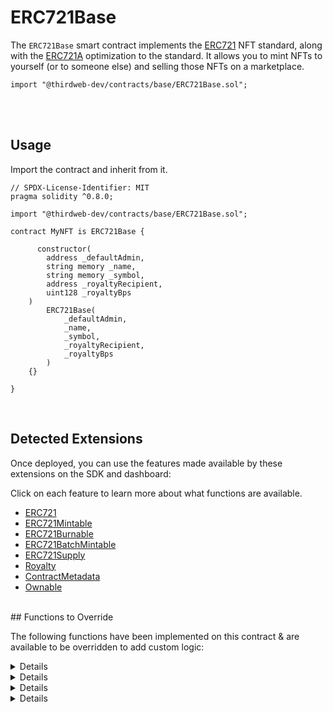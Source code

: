 

# ERC721Base

The `ERC721Base` smart contract implements the [ERC721](https://eips.ethereum.org/EIPS/eip-721) NFT standard,
along with the [ERC721A](https://www.erc721a.org/) optimization to the standard.
It allows you to mint NFTs to yourself (or to someone else) and selling those NFTs on a marketplace.

```text
import "@thirdweb-dev/contracts/base/ERC721Base.sol";
```

<GithubButtonLink
  href="https://github.com/thirdweb-dev/contracts/blob/main/contracts/base/ERC721Base.sol"
/>

<br/>
<br/>

## Usage

Import the contract and inherit from it.

```text
// SPDX-License-Identifier: MIT
pragma solidity ^0.8.0;

import "@thirdweb-dev/contracts/base/ERC721Base.sol";

contract MyNFT is ERC721Base {

	  constructor(
        address _defaultAdmin,
        string memory _name,
        string memory _symbol,
        address _royaltyRecipient,
        uint128 _royaltyBps
    )
        ERC721Base(
            _defaultAdmin,
            _name,
            _symbol,
            _royaltyRecipient,
            _royaltyBps
        )
    {}

}
```

<br/>

## Detected Extensions

Once deployed, you can use the features made available by these extensions on the SDK and dashboard:

Click on each feature to learn more about what functions are available.

- [ERC721](/solidity/extensions/erc721)
- [ERC721Mintable](/solidity/extensions/erc721mintable)
- [ERC721Burnable](/solidity/extensions/erc721burnable)
- [ERC721BatchMintable](/solidity/extensions/erc721batchmintable)
- [ERC721Supply](/solidity/extensions/erc721supply)
- [Royalty](/solidity/extensions/royalty)
- [ContractMetadata](/solidity/extensions/contractmetadata)
- [Ownable](/solidity/extensions/ownable)

<br/>
## Functions to Override

The following functions have been implemented on this contract & are available to be overridden to add custom logic:

<Details id="tokenURI" summary="tokenURI">
```text
    /**
     *  @notice         Returns the metadata URI for an NFT.
     *  @dev            See `BatchMintMetadata` for handling of metadata in this contract.
     *
     *  @param _tokenId The tokenId of an NFT.
     */
    function tokenURI(uint256 _tokenId) public view virtual override returns (string memory) {
        string memory fullUriForToken = fullURI[_tokenId];
        if (bytes(fullUriForToken).length > 0) {
            return fullUriForToken;
        }

        string memory batchUri = _getBaseURI(_tokenId);
        return string(abi.encodePacked(batchUri, _tokenId.toString()));
    }
```
</Details>

<Details id="mintTo" summary="mintTo">
```text
    /**
     *  @notice          Lets an authorized address mint an NFT to a recipient.
     *  @dev             The logic in the `_canMint` function determines whether the caller is authorized to mint NFTs.
     *
     *  @param _to       The recipient of the NFT to mint.
     *  @param _tokenURI The full metadata URI for the NFT minted.
     */
    function mintTo(address _to, string memory _tokenURI) public virtual {
        require(_canMint(), "Not authorized to mint.");
        _setTokenURI(nextTokenIdToMint(), _tokenURI);
        _safeMint(_to, 1, "");
    }
```
</Details>

<Details id="batchMintTo" summary="batchMintTo">
```text
    /**
     *  @notice          Lets an authorized address mint multiple NFTs at once to a recipient.
     *  @dev             The logic in the `_canMint` function determines whether the caller is authorized to mint NFTs.
     *
     *  @param _to       The recipient of the NFT to mint.
     *  @param _quantity The number of NFTs to mint.
     *  @param _baseURI  The baseURI for the `n` number of NFTs minted. The metadata for each NFT is `baseURI/tokenId`
     *  @param _data     Additional data to pass along during the minting of the NFT.
     */
    function batchMintTo(
        address _to,
        uint256 _quantity,
        string memory _baseURI,
        bytes memory _data
    ) public virtual {
        require(_canMint(), "Not authorized to mint.");
        _batchMintMetadata(nextTokenIdToMint(), _quantity, _baseURI);
        _safeMint(_to, _quantity, _data);
    }
```
</Details>

<Details id="burn" summary="burn">
```text
    /**
     *  @notice         Lets an owner or approved operator burn the NFT of the given tokenId.
     *  @dev            ERC721A's `_burn(uint256,bool)` internally checks for token approvals.
     *
     *  @param _tokenId The tokenId of the NFT to burn.
     */
    function burn(uint256 _tokenId) external virtual {
        _burn(_tokenId, true);
    }

    /*//////////////////////////////////////////////////////////////
                        Public getters
    //////////////////////////////////////////////////////////////*/

    /// @notice The tokenId assigned to the next new NFT to be minted.
    function nextTokenIdToMint() public view virtual returns (uint256) {
        return _currentIndex;
    }
```
</Details>

<Details id="transferFrom" summary="transferFrom">
```text
    /// @dev See {ERC721-_transferFrom}.
    function transferFrom(
        address from,
        address to,
        uint256 tokenId
    ) public virtual override(ERC721A) onlyAllowedOperator(from) {
        super.transferFrom(from, to, tokenId);
    }
```
</Details>

<Details id="safeTransferFrom" summary="safeTransferFrom">
```text
    /// @dev See {ERC721-_safeTransferFrom}.
    function safeTransferFrom(
        address from,
        address to,
        uint256 tokenId
    ) public virtual override(ERC721A) onlyAllowedOperator(from) {
        super.safeTransferFrom(from, to, tokenId);
    }
```
</Details>
